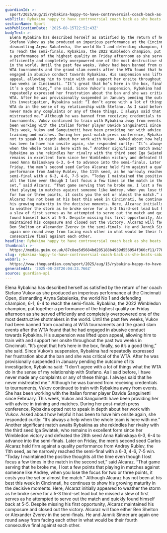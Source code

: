```yaml
---
guardianId: >-
  sport/2025/aug/15/rybakina-happy-to-have-controversial-coach-back-as-she-beats-sabalenka
webTitle: Rybakina happy to have controversial coach back as she beats Sabalenka
sectionName: Sport
webPublicationDate: '2025-08-15T22:52:43Z'
bodyText: >-
  Elena Rybakina has described herself as satisfied by the return of her coach
  Stefano Vukov as she produced an imperious performance at the Cincinnati Open,
  dismantling Aryna Sabalenka, the world No 1 and defending champion, 6-1, 6-4
  to reach the semi-finals. Rybakina, the 2022 Wimbledon champion, put together
  a performance of the highest quality on Friday afternoon as she served
  efficiently and completely overpowered one of the most destructive shotmakers
  in the world. Until the past few weeks, Vukov had been banned from coaching at
  WTA tournaments and the grand slam events after the WTA found that he had
  engaged in abusive conduct towards Rybakina. His suspension was lifted upon
  appeal, allowing him to train with and support her onsite throughout the past
  two weeks in Cincinnati. “It’s great that he’s here in the box, finally, so
  it’s a good thing,” she said. Since Vukov’s suspension, Rybakina had
  repeatedly expressed her frustration about the ban and she was critical of the
  WTA. After he was provisionally suspended in January pending the outcome of
  its investigation, Rybakina said: “I don’t agree with a lot of things what the
  WTA do in the sense of my relationship with Stefano. As I said before, I have
  never made any complaints or any of these things. I always said that he never
  mistreated me.” Although he was banned from receiving credentials to
  tournaments, Vukov continued to train with Rybakina away from events. She has
  been working with the Italian former player Davide Sanguinetti since February.
  This week, Vukov and Sanguinetti have been providing her with advice in
  training and matches. During her post-match press conference, Rybakina opted
  not to speak in depth about her work with Vukov. Asked about how helpful it
  has been to have him onsite again, she responded curtly: “It’s always a help
  when the whole team is here with me.” Another significant match awaits
  Rybakina as she rekindles her rivalry with the third seed Iga Swiatek, who
  remains in excellent form since her Wimbledon victory and defeated the 28th
  seed Anna Kalinskaya 6-3, 6-4 to advance into the semi-finals. Later on
  Friday, the men’s second seed Carlos Alcaraz held firm against a quality
  performance from Andrey Rublev, the 11th seed, as he narrowly reached the
  semi-final with a 6-3, 4-6, 7-5 win. “Today I maintained the positive thoughts
  all the time even though I lost focus a few times in the match in the second
  set,” said Alcaraz. “That game serving that he broke me, I lost a few points
  that playing in matches against someone like Andrey, when you lose the focus
  for two or three points, it costs you the set or almost the match.” Although
  Alcaraz has not been at his best this week in Cincinnati, he continues to show
  his growing maturity in the decisive moments. Here, Alcaraz initially appeared
  to weather the storm as he broke serve for a 5-3 third-set lead but he missed
  a slew of first serves as he attempted to serve out the match and quickly
  found himself back at 5-5. Despite missing his first opportunity, Alcaraz
  maintained his composure and closed out the victory. Alcaraz will face either
  Ben Shelton or Alexander Zverev in the semi-finals. He and Jannik Sinner are
  again one round away from facing each other in what would be their fourth
  consecutive final against each other.
headline: Rybakina happy to have controversial coach back as she beats Sabalenka
thumbnail: >-
  https://media.guim.co.uk/87c8ee5d5684bd205188b4939d556954f360cf11/778_4_1968_1575/500.jpg
slug: rybakina-happy-to-have-controversial-coach-back-as-she-beats-sabalenka
webUrl: >-
  https://www.theguardian.com/sport/2025/aug/15/rybakina-happy-to-have-controversial-coach-back-as-she-beats-sabalenka
generatedAt: '2025-08-28T20:04:23.766Z'
source: guardian-api
---
```

Elena Rybakina has described herself as satisfied by the return of her coach Stefano Vukov as she produced an imperious performance at the Cincinnati Open, dismantling Aryna Sabalenka, the world No 1 and defending champion, 6-1, 6-4 to reach the semi-finals. Rybakina, the 2022 Wimbledon champion, put together a performance of the highest quality on Friday afternoon as she served efficiently and completely overpowered one of the most destructive shotmakers in the world. Until the past few weeks, Vukov had been banned from coaching at WTA tournaments and the grand slam events after the WTA found that he had engaged in abusive conduct towards Rybakina. His suspension was lifted upon appeal, allowing him to train with and support her onsite throughout the past two weeks in Cincinnati. “It’s great that he’s here in the box, finally, so it’s a good thing,” she said. Since Vukov’s suspension, Rybakina had repeatedly expressed her frustration about the ban and she was critical of the WTA. After he was provisionally suspended in January pending the outcome of its investigation, Rybakina said: “I don’t agree with a lot of things what the WTA do in the sense of my relationship with Stefano. As I said before, I have never made any complaints or any of these things. I always said that he never mistreated me.” Although he was banned from receiving credentials to tournaments, Vukov continued to train with Rybakina away from events. She has been working with the Italian former player Davide Sanguinetti since February. This week, Vukov and Sanguinetti have been providing her with advice in training and matches. During her post-match press conference, Rybakina opted not to speak in depth about her work with Vukov. Asked about how helpful it has been to have him onsite again, she responded curtly: “It’s always a help when the whole team is here with me.” Another significant match awaits Rybakina as she rekindles her rivalry with the third seed Iga Swiatek, who remains in excellent form since her Wimbledon victory and defeated the 28th seed Anna Kalinskaya 6-3, 6-4 to advance into the semi-finals. Later on Friday, the men’s second seed Carlos Alcaraz held firm against a quality performance from Andrey Rublev, the 11th seed, as he narrowly reached the semi-final with a 6-3, 4-6, 7-5 win. “Today I maintained the positive thoughts all the time even though I lost focus a few times in the match in the second set,” said Alcaraz. “That game serving that he broke me, I lost a few points that playing in matches against someone like Andrey, when you lose the focus for two or three points, it costs you the set or almost the match.” Although Alcaraz has not been at his best this week in Cincinnati, he continues to show his growing maturity in the decisive moments. Here, Alcaraz initially appeared to weather the storm as he broke serve for a 5-3 third-set lead but he missed a slew of first serves as he attempted to serve out the match and quickly found himself back at 5-5. Despite missing his first opportunity, Alcaraz maintained his composure and closed out the victory. Alcaraz will face either Ben Shelton or Alexander Zverev in the semi-finals. He and Jannik Sinner are again one round away from facing each other in what would be their fourth consecutive final against each other.

